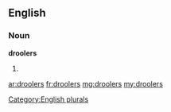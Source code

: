 ==English==

===Noun===
'''droolers'''

# {{plural of|[[drooler]]}}

[[Category:English plurals]]

[[ar:droolers]]
[[fr:droolers]]
[[mg:droolers]]
[[my:droolers]]